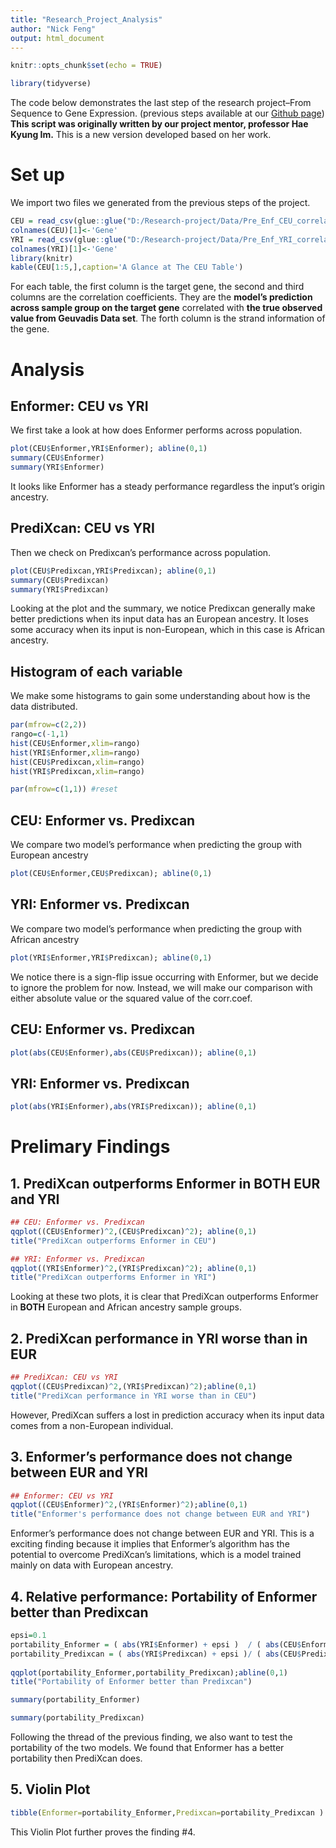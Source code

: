 ```yaml
---
title: "Research_Project_Analysis"
author: "Nick Feng"
output: html_document
---
```


```r
knitr::opts_chunk$set(echo = TRUE)
```

```r
library(tidyverse)
```

The code below demonstrates the last step of the research project--From Sequence to Gene Expression. (previous steps available at our [Github page](https://github.com/NickuFeng/Research-Project)) **This script was originally written by our project mentor, professor Hae Kyung Im.** This is a new version developed based on her work. 

# Set up

We import two files we generated from the previous steps of the project.
```r
CEU = read_csv(glue::glue("D:/Research-project/Data/Pre_Enf_CEU_correlation_table.csv"))
colnames(CEU)[1]<-'Gene'
YRI = read_csv(glue::glue("D:/Research-project/Data/Pre_Enf_YRI_correlation_table.csv"))
colnames(YRI)[1]<-'Gene'
library(knitr)
kable(CEU[1:5,],caption='A Glance at The CEU Table')
```
For each table, the first column is the target gene, the second and third columns are the correlation coefficients. They are the __model's prediction across sample group on the target gene__ correlated with __the true observed value from Geuvadis Data set__. The forth column is the strand information of the gene. 

# Analysis 

## Enformer: CEU vs YRI
We first take a look at how does Enformer performs across population.
```r
plot(CEU$Enformer,YRI$Enformer); abline(0,1)
summary(CEU$Enformer)
summary(YRI$Enformer)
```
It looks like Enformer has a steady performance regardless the input's origin ancestry.

## PrediXcan: CEU vs YRI
Then we check on Predixcan's performance across population.
```r
plot(CEU$Predixcan,YRI$Predixcan); abline(0,1)
summary(CEU$Predixcan)
summary(YRI$Predixcan)
```
Looking at the plot and the summary, we notice Predixcan generally make better predictions when its input data has an European ancestry. It loses some accuracy when its input is non-European, which in this case is African ancestry.

## Histogram of each variable
We make some histograms to gain some understanding about how is the data distributed.
```r
par(mfrow=c(2,2))
rango=c(-1,1)
hist(CEU$Enformer,xlim=rango)
hist(YRI$Enformer,xlim=rango)
hist(CEU$Predixcan,xlim=rango)
hist(YRI$Predixcan,xlim=rango)

par(mfrow=c(1,1)) #reset
```

## CEU: Enformer vs. Predixcan

We compare two model's performance when predicting the group with European ancestry
```r
plot(CEU$Enformer,CEU$Predixcan); abline(0,1)
```

## YRI: Enformer vs. Predixcan

We compare two model's performance when predicting the group with African ancestry
```r
plot(YRI$Enformer,YRI$Predixcan); abline(0,1)
```

We notice there is a sign-flip issue occurring with Enformer, but we decide to ignore the problem for now. Instead, we will make our comparison with either absolute value or the squared value of the corr.coef. 

## CEU: Enformer vs. Predixcan

```r
plot(abs(CEU$Enformer),abs(CEU$Predixcan)); abline(0,1)
```

## YRI: Enformer vs. Predixcan

```r

plot(abs(YRI$Enformer),abs(YRI$Predixcan)); abline(0,1)
```

# Prelimary Findings

## 1. PrediXcan outperforms Enformer in BOTH EUR and YRI

```r
## CEU: Enformer vs. Predixcan
qqplot((CEU$Enformer)^2,(CEU$Predixcan)^2); abline(0,1)
title("PrediXcan outperforms Enformer in CEU")
```
```r
## YRI: Enformer vs. Predixcan
qqplot((YRI$Enformer)^2,(YRI$Predixcan)^2); abline(0,1)
title("PrediXcan outperforms Enformer in YRI")
```

Looking at these two plots, it is clear that PrediXcan outperforms Enformer in **BOTH** European and African ancestry sample groups.

## 2. PrediXcan performance in YRI worse than in EUR

```r
## PrediXcan: CEU vs YRI
qqplot((CEU$Predixcan)^2,(YRI$Predixcan)^2);abline(0,1)
title("PrediXcan performance in YRI worse than in CEU")
```

However, PrediXcan suffers a lost in prediction accuracy when its input data comes from a non-European individual. 

## 3. Enformer's performance does not change between EUR and YRI

```r
## Enformer: CEU vs YRI
qqplot((CEU$Enformer)^2,(YRI$Enformer)^2);abline(0,1)
title("Enformer's performance does not change between EUR and YRI")
```

Enformer's performance does not change between EUR and YRI. This is a exciting finding because it implies that Enformer's algorithm has the potential to overcome PrediXcan's limitations, which is a model trained mainly on data with European ancestry. 

## 4. Relative performance: Portability of Enformer better than Predixcan

```r
epsi=0.1
portability_Enformer = ( abs(YRI$Enformer) + epsi )  / ( abs(CEU$Enformer)  + epsi )
portability_Predixcan = ( abs(YRI$Predixcan) + epsi )/ ( abs(CEU$Predixcan) + epsi )
 
qqplot(portability_Enformer,portability_Predixcan);abline(0,1)
title("Portability of Enformer better than Predixcan")
```
```r
summary(portability_Enformer)
```
```r
summary(portability_Predixcan)
```

Following the thread of the previous finding, we also want to test the portability of the two models. We found that Enformer has a better portability then PrediXcan does.

## 5. Violin Plot

```r
tibble(Enformer=portability_Enformer,Predixcan=portability_Predixcan )  %>% pivot_longer(cols = c(Enformer,Predixcan),names_to="type",values_to="portability") %>% ggplot(aes(type,portability)) + geom_violin() + geom_boxplot(width=0.3) + geom_jitter(size=2,col='gray') + theme_bw(base_size = 15) + ggtitle("Enformer Portability to YRI Higher than Predixcan")
```

This Violin Plot further proves the finding #4. 
